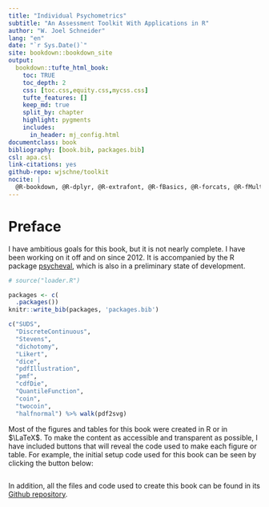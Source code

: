 ```yaml
--- 
title: "Individual Psychometrics"
subtitle: "An Assessment Toolkit With Applications in R"
author: "W. Joel Schneider"
lang: "en"
date: "`r Sys.Date()`"
site: bookdown::bookdown_site
output:
  bookdown::tufte_html_book:
    toc: TRUE
    toc_depth: 2
    css: [toc.css,equity.css,mycss.css]
    tufte_features: []
    keep_md: true
    split_by: chapter
    highlight: pygments
    includes: 
      in_header: mj_config.html
documentclass: book
bibliography: [book.bib, packages.bib]
csl: apa.csl
link-citations: yes
github-repo: wjschne/toolkit
nocite: |
  @R-bookdown, @R-dplyr, @R-extrafont, @R-fBasics, @R-forcats, @R-fMultivar, @R-gganimate, @R-ggforce, @R-ggplot2, @R-IDPmisc, @R-knitr, @R-knitr, @R-purrr, @R-rmarkdown, @R-sjmisc, @R-sn, @R-stringr, @R-base, @R-tibble, @R-tidyr, @R-tidyverse, @R-tikzDevice, @R-tufte
---
```


# Preface {-}

I have ambitious goals for this book, but it is not nearly complete. I have been working on it off and on since 2012. It is accompanied by the R package [psycheval](https://wjschne.github.io/psycheval/), which is also in a preliminary state of development.

```r

# source("loader.R")

packages <- c(
  .packages())
knitr::write_bib(packages, 'packages.bib')
```

```r
c("SUDS",
  "DiscreteContinuous",
  "Stevens",
  "dichotomy",
  "Likert",
  "dice",
  "pdfIllustration",
  "pmf",
  "cdfDie",
  "QuantileFunction",
  "coin",
  "twocoin",
  "halfnormal") %>% walk(pdf2svg)
```

Most of the figures and tables for this book were created in R or in $\LaTeX$. To make the content as accessible and transparent as possible, I have included buttons that will reveal the code used to make each figure or table. For example, the initial setup code used for this book can be seen by clicking the button below:

```r

```

In addition, all the files and code used to create this book can be found in its [Github repository](https://github.com/wjschne/toolkit).




